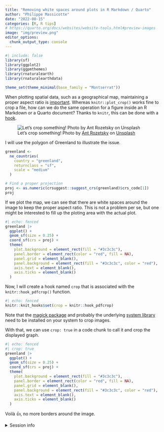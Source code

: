 ```yaml
---
title: "Removing white spaces around plots in R Markdown / Quarto"
author: "Philippe Massicotte"
date: "2022-08-15"
categories: [R, R tips]
# https://quarto.org/docs/websites/website-tools.html#preview-images
image: "img/preview.png" 
editor_options: 
  chunk_output_type: console
---
```


```r
#| include: false
library(sf)
library(ggplot2)
library(ggpmthemes)
library(rnaturalearth)
library(rnaturalearthdata)

theme_set(theme_minimal(base_family = "Montserrat"))

```

When plotting spatial data, such as a geographical map, maintaining a proper aspect ratio is [important](https://www.pmassicotte.com/posts/2019-12-20-removing-borders-around-ggplot2-graphs/). Whereas `knitr::plot_crop()` works fine to crop a file, how can we do the same operation for a figure inside an R Markdown or a Quarto document? Thanks to `knitr`, this can be done with a [hook](https://yihui.org/knitr/hooks/).

![Let's crop something! Photo by <a href="https://unsplash.com/@rozetsky?utm_source=unsplash&utm_medium=referral&utm_content=creditCopyText">Ant Rozetsky</a> on <a href="https://unsplash.com/s/photos/crop?utm_source=unsplash&utm_medium=referral&utm_content=creditCopyText">Unsplash</a>](img/preview.png){fig-alt="Close up on a grain field" fig-align="center"}

I will use the polygon of Greenland to illustrate the issue.

```r
greenland <-
  ne_countries(
    country = "greenland",
    returnclass = "sf",
    scale = "medium"
  )

# Find a proper projection
proj <- as.numeric(crsuggest::suggest_crs(greenland)$crs_code[1])
proj
```

If we plot the map, we can see that there are white spaces around the image to keep the proper aspect ratio. This is not a problem per se, but one might be interested to fill up the ploting area with the actual plot.

```r
#| echo: fenced
greenland |>
  ggplot() +
  geom_sf(size = 0.25) +
  coord_sf(crs = proj) +
  theme(
    plot.background = element_rect(fill = "#3c3c3c"),
    panel.border = element_rect(color = "red", fill = NA),
    panel.grid = element_blank(),
    panel.background = element_rect(fill = "#3c3c3c", color = "red"),
    axis.text = element_blank(),
    axis.ticks = element_blank()
  )
```

Now, I will create a hook named `crop` that is associated with the `knitr::hook_pdfcrop()` function.

```r
#| echo: fenced
knitr::knit_hooks$set(crop = knitr::hook_pdfcrop)
```

::: callout-note
Note that the [magick package](https://github.com/ropensci/magick/) and probably the underlying [system library](https://imagemagick.org/) need to be installed on your system to crop images.
:::

With that, we can use `crop: true` in a code chunk to call it and crop the displayed graph.

```r
#| echo: fenced
#| crop: true
greenland |> 
  ggplot() +
  geom_sf(size = 0.25) + 
  coord_sf(crs = proj) +
  theme(
    plot.background = element_rect(fill = "#3c3c3c"),
    panel.border = element_rect(color = "red", fill = NA),
    panel.grid = element_blank(),
    panel.background = element_rect(fill = "#3c3c3c", color = "red"),
    axis.text = element_blank(),
    axis.ticks = element_blank()
  )
```

Voilà 👍, no more borders around the image.

<details>

<summary>Session info</summary>

```r
## Reproducibility info
options(width = 120)
devtools::session_info()
```

</details>
